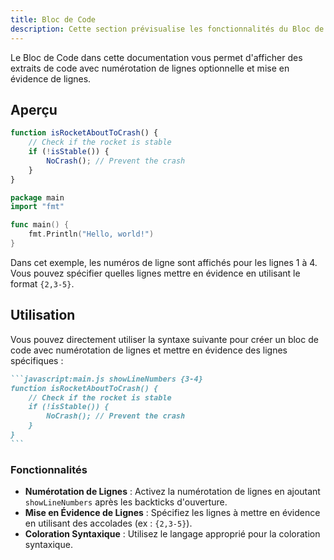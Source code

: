 ```yaml
---
title: Bloc de Code
description: Cette section prévisualise les fonctionnalités du Bloc de Code en markdown.
---
```


Le Bloc de Code dans cette documentation vous permet d'afficher des extraits de code avec numérotation de lignes optionnelle et mise en évidence de lignes.

## Aperçu

```javascript:main.js showLineNumbers {3-4}
function isRocketAboutToCrash() {
    // Check if the rocket is stable
    if (!isStable()) {
        NoCrash(); // Prevent the crash
    }
}
```

```go:main.go
package main
import "fmt"

func main() {
    fmt.Println("Hello, world!")
}
```

Dans cet exemple, les numéros de ligne sont affichés pour les lignes 1 à 4. Vous pouvez spécifier quelles lignes mettre en évidence en utilisant le format `{2,3-5}`.

## Utilisation

Vous pouvez directement utiliser la syntaxe suivante pour créer un bloc de code avec numérotation de lignes et mettre en évidence des lignes spécifiques :

````md
```javascript:main.js showLineNumbers {3-4}
function isRocketAboutToCrash() {
    // Check if the rocket is stable
    if (!isStable()) {
        NoCrash(); // Prevent the crash
    }
}
```
````

### Fonctionnalités

- **Numérotation de Lignes** : Activez la numérotation de lignes en ajoutant `showLineNumbers` après les backticks d'ouverture.
- **Mise en Évidence de Lignes** : Spécifiez les lignes à mettre en évidence en utilisant des accolades (ex : `{2,3-5}`).
- **Coloration Syntaxique** : Utilisez le langage approprié pour la coloration syntaxique.

